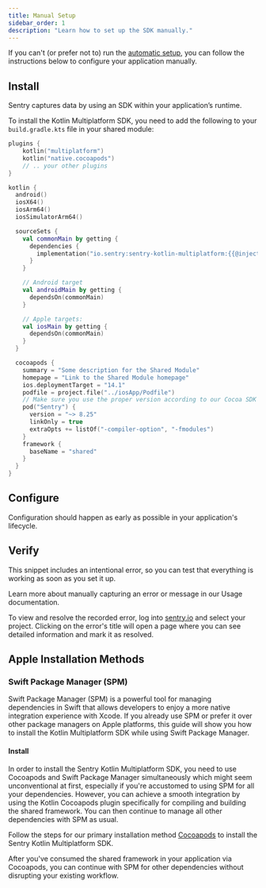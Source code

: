 ```yaml
---
title: Manual Setup
sidebar_order: 1
description: "Learn how to set up the SDK manually."
---
```


If you can't (or prefer not to) run the [automatic setup](/platforms/kotlin-multiplatform/#install), you can follow the instructions below to configure your application manually.

## Install

Sentry captures data by using an SDK within your application’s runtime.

To install the Kotlin Multiplatform SDK, you need to add the following to your `build.gradle.kts` file in your shared module:

```kotlin {filename:shared/build.gradle.kts}
plugins {
    kotlin("multiplatform")
    kotlin("native.cocoapods")
    // .. your other plugins
}

kotlin {
  android()
  iosX64()
  iosArm64()
  iosSimulatorArm64()

  sourceSets {
    val commonMain by getting {
      dependencies {
        implementation("io.sentry:sentry-kotlin-multiplatform:{{@inject packages.version('sentry.kotlin.kmp', '0.0.1-alpha.2') }}")
      }
    }

    // Android target
    val androidMain by getting {
      dependsOn(commonMain)
    }

    // Apple targets:
    val iosMain by getting {
      dependsOn(commonMain)
    }
  }

  cocoapods {
    summary = "Some description for the Shared Module"
    homepage = "Link to the Shared Module homepage"
    ios.deploymentTarget = "14.1"
    podfile = project.file("../iosApp/Podfile")
    // Make sure you use the proper version according to our Cocoa SDK Version Compatibility Table.
    pod("Sentry") {
      version = "~> 8.25"
      linkOnly = true
      extraOpts += listOf("-compiler-option", "-fmodules")
    }
    framework {
      baseName = "shared"
    }
  }
}
```

## Configure

Configuration should happen as early as possible in your application's lifecycle.

<PlatformContent includePath="getting-started-config" />

## Verify

This snippet includes an intentional error, so you can test that everything is working as soon as you set it up.

<PlatformContent includePath="getting-started-verify" />

<Note>

Learn more about manually capturing an error or message in our <PlatformLink to="/usage/">Usage documentation</PlatformLink>.

</Note>

To view and resolve the recorded error, log into [sentry.io](https://sentry.io) and select your project. Clicking on the error's title will open a page where you can see detailed information and mark it as resolved.

## Apple Installation Methods

### Swift Package Manager (SPM)

Swift Package Manager (SPM) is a powerful tool for managing dependencies in Swift that allows developers to enjoy a more native integration experience with Xcode.
If you already use SPM or prefer it over other package managers on Apple platforms, this guide will show you how to install the Kotlin Multiplatform SDK while using Swift Package Manager.

#### Install

In order to install the Sentry Kotlin Multiplatform SDK, you need to use Cocoapods and Swift Package Manager simultaneously which might seem unconventional at first, especially if you're accustomed to using SPM for all your dependencies. However, you can achieve a smooth integration by using the Kotlin Cocoapods plugin specifically for compiling and building the shared framework. You can then continue to manage all other dependencies with SPM as usual.

Follow the steps for our primary installation method [Cocoapods](/platforms/kotlin-multiplatform/manual-setup/#install) to install the Sentry Kotlin Multiplatform SDK.

After you've consumed the shared framework in your application via Cocoapods, you can continue with SPM for other dependencies without disrupting your existing workflow.
